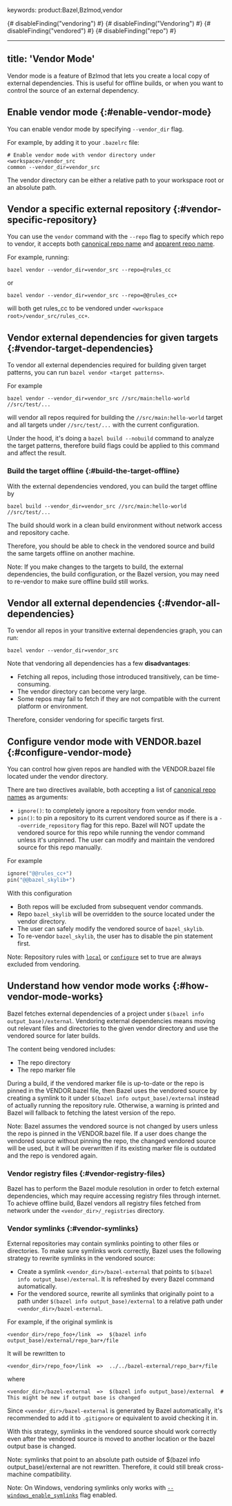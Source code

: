 keywords: product:Bazel,Bzlmod,vendor

{# disableFinding("vendoring") #}
{# disableFinding("Vendoring") #}
{# disableFinding("vendored") #}
{# disableFinding("repo") #}

---
title: 'Vendor Mode'
---

Vendor mode is a feature of Bzlmod that lets you create a local copy of
external dependencies. This is useful for offline builds, or when you want to
control the source of an external dependency.

## Enable vendor mode {:#enable-vendor-mode}

You can enable vendor mode by specifying `--vendor_dir` flag.

For example, by adding it to your `.bazelrc` file:

```none
# Enable vendor mode with vendor directory under <workspace>/vendor_src
common --vendor_dir=vendor_src
```

The vendor directory can be either a relative path to your workspace root or an
absolute path.

## Vendor a specific external repository {:#vendor-specific-repository}

You can use the `vendor` command with the `--repo` flag to specify which repo
to vendor, it accepts both [canonical repo
name](/external/overview#canonical-repo-name) and [apparent repo
name](/external/overview#apparent-repo-name).

For example, running:

```none
bazel vendor --vendor_dir=vendor_src --repo=@rules_cc
```

or

```none
bazel vendor --vendor_dir=vendor_src --repo=@@rules_cc+
```

will both get rules_cc to be vendored under
`<workspace root>/vendor_src/rules_cc+`.

## Vendor external dependencies for given targets {:#vendor-target-dependencies}

To vendor all external dependencies required for building given target patterns,
you can run `bazel vendor <target patterns>`.

For example

```none
bazel vendor --vendor_dir=vendor_src //src/main:hello-world //src/test/...
```

will vendor all repos required for building the `//src/main:hello-world` target
and all targets under `//src/test/...` with the current configuration.

Under the hood, it's doing a `bazel build --nobuild` command to analyze the
target patterns, therefore build flags could be applied to this command and
affect the result.

### Build the target offline {:#build-the-target-offline}

With the external dependencies vendored, you can build the target offline by

```none
bazel build --vendor_dir=vendor_src //src/main:hello-world //src/test/...
```

The build should work in a clean build environment without network access and
repository cache.

Therefore, you should be able to check in the vendored source and build the same
targets offline on another machine.

Note: If you make changes to the targets to build, the external dependencies,
the build configuration, or the Bazel version, you may need to re-vendor to make
sure offline build still works.

## Vendor all external dependencies {:#vendor-all-dependencies}

To vendor all repos in your transitive external dependencies graph, you can
run:

```none
bazel vendor --vendor_dir=vendor_src
```

Note that vendoring all dependencies has a few **disadvantages**:

-   Fetching all repos, including those introduced transitively, can be time-consuming.
-   The vendor directory can become very large.
-   Some repos may fail to fetch if they are not compatible with the current platform or environment.

Therefore, consider vendoring for specific targets first.

## Configure vendor mode with VENDOR.bazel {:#configure-vendor-mode}

You can control how given repos are handled with the VENDOR.bazel file located
under the vendor directory.

There are two directives available, both accepting a list of
[canonical repo names](/versions/8.2.0/external/overview#canonical-repo-name) as arguments:

- `ignore()`: to completely ignore a repository from vendor mode.
- `pin()`: to pin a repository to its current vendored source as if there is a
  `--override_repository` flag for this repo. Bazel will NOT update the vendored
  source for this repo while running the vendor command unless it's unpinned.
  The user can modify and maintain the vendored source for this repo manually.

For example

```python
ignore("@@rules_cc+")
pin("@@bazel_skylib+")
```

With this configuration

-   Both repos will be excluded from subsequent vendor commands.
-   Repo `bazel_skylib` will be overridden to the source located under the
    vendor directory.
-   The user can safely modify the vendored source of `bazel_skylib`.
-   To re-vendor `bazel_skylib`, the user has to disable the pin statement
    first.

Note: Repository rules with
[`local`](/versions/8.2.0/rules/lib/globals/bzl#repository_rule.local) or
[`configure`](/versions/8.2.0/rules/lib/globals/bzl#repository_rule.configure) set to true are
always excluded from vendoring.

## Understand how vendor mode works {:#how-vendor-mode-works}

Bazel fetches external dependencies of a project under `$(bazel info
output_base)/external`. Vendoring external dependencies means moving out
relevant files and directories to the given vendor directory and use the
vendored source for later builds.

The content being vendored includes:

-   The repo directory
-   The repo marker file

During a build, if the vendored marker file is up-to-date or the repo is
pinned in the VENDOR.bazel file, then Bazel uses the vendored source by creating
a symlink to it under `$(bazel info output_base)/external` instead of actually
running the repository rule. Otherwise, a warning is printed and Bazel will
fallback to fetching the latest version of the repo.

Note: Bazel assumes the vendored source is not changed by users unless the repo
is pinned in the VENDOR.bazel file. If a user does change the vendored source
without pinning the repo, the changed vendored source will be used, but it will
be overwritten if its existing marker file is
outdated and the repo is vendored again.

### Vendor registry files {:#vendor-registry-files}

Bazel has to perform the Bazel module resolution in order to fetch external
dependencies, which may require accessing registry files through internet. To
achieve offline build, Bazel vendors all registry files fetched from
network under the `<vendor_dir>/_registries` directory.

### Vendor symlinks {:#vendor-symlinks}

External repositories may contain symlinks pointing to other files or
directories. To make sure symlinks work correctly, Bazel uses the following
strategy to rewrite symlinks in the vendored source:

-   Create a symlink `<vendor_dir>/bazel-external` that points to `$(bazel info
    output_base)/external`. It is refreshed by every Bazel command
    automatically.
-   For the vendored source, rewrite all symlinks that originally point to a
    path under `$(bazel info output_base)/external` to a relative path under
    `<vendor_dir>/bazel-external`.

For example, if the original symlink is

```none
<vendor_dir>/repo_foo+/link  =>  $(bazel info output_base)/external/repo_bar+/file
```

It will be rewritten to

```none
<vendor_dir>/repo_foo+/link  =>  ../../bazel-external/repo_bar+/file
```

where

```none
<vendor_dir>/bazel-external  =>  $(bazel info output_base)/external  # This might be new if output base is changed
```

Since `<vendor_dir>/bazel-external` is generated by Bazel automatically, it's
recommended to add it to `.gitignore` or equivalent to avoid checking it in.

With this strategy, symlinks in the vendored source should work correctly even
after the vendored source is moved to another location or the bazel output base
is changed.

Note: symlinks that point to an absolute path outside of $(bazel info
output_base)/external are not rewritten. Therefore, it could still break
cross-machine compatibility.

Note: On Windows, vendoring symlinks only works with
[`--windows_enable_symlinks`][windows_enable_symlinks]
flag enabled.

[windows_enable_symlinks]: /reference/command-line-reference#flag--windows_enable_symlinks
